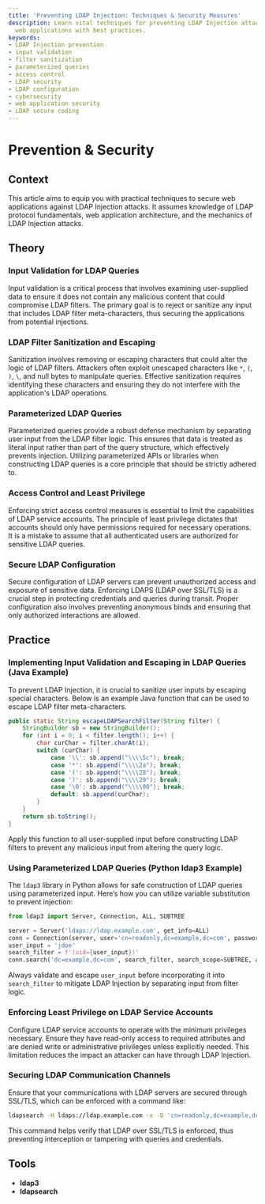 ```yaml
---
title: 'Preventing LDAP Injection: Techniques & Security Measures'
description: Learn vital techniques for preventing LDAP Injection attacks and securing
  web applications with best practices.
keywords:
- LDAP Injection prevention
- input validation
- filter sanitization
- parameterized queries
- access control
- LDAP security
- LDAP configuration
- cybersecurity
- web application security
- LDAP secure coding
---
```


# Prevention & Security

## Context

This article aims to equip you with practical techniques to secure web applications against LDAP Injection attacks. It assumes knowledge of LDAP protocol fundamentals, web application architecture, and the mechanics of LDAP Injection attacks.

## Theory

### Input Validation for LDAP Queries

Input validation is a critical process that involves examining user-supplied data to ensure it does not contain any malicious content that could compromise LDAP filters. The primary goal is to reject or sanitize any input that includes LDAP filter meta-characters, thus securing the applications from potential injections.

### LDAP Filter Sanitization and Escaping

Sanitization involves removing or escaping characters that could alter the logic of LDAP filters. Attackers often exploit unescaped characters like `*`, `(`, `)`, `\`, and null bytes to manipulate queries. Effective sanitization requires identifying these characters and ensuring they do not interfere with the application's LDAP operations.

### Parameterized LDAP Queries

Parameterized queries provide a robust defense mechanism by separating user input from the LDAP filter logic. This ensures that data is treated as literal input rather than part of the query structure, which effectively prevents injection. Utilizing parameterized APIs or libraries when constructing LDAP queries is a core principle that should be strictly adhered to.

### Access Control and Least Privilege

Enforcing strict access control measures is essential to limit the capabilities of LDAP service accounts. The principle of least privilege dictates that accounts should only have permissions required for necessary operations. It is a mistake to assume that all authenticated users are authorized for sensitive LDAP queries.

### Secure LDAP Configuration

Secure configuration of LDAP servers can prevent unauthorized access and exposure of sensitive data. Enforcing LDAPS (LDAP over SSL/TLS) is a crucial step in protecting credentials and queries during transit. Proper configuration also involves preventing anonymous binds and ensuring that only authorized interactions are allowed.

## Practice

### Implementing Input Validation and Escaping in LDAP Queries (Java Example)

To prevent LDAP Injection, it is crucial to sanitize user inputs by escaping special characters. Below is an example Java function that can be used to escape LDAP filter meta-characters.

```java
public static String escapeLDAPSearchFilter(String filter) {
    StringBuilder sb = new StringBuilder();
    for (int i = 0; i < filter.length(); i++) {
        char curChar = filter.charAt(i);
        switch (curChar) {
            case '\\': sb.append("\\\\5c"); break;
            case '*': sb.append("\\\\2a"); break;
            case '(': sb.append("\\\\28"); break;
            case ')': sb.append("\\\\29"); break;
            case '\0': sb.append("\\\\00"); break;
            default: sb.append(curChar);
        }
    }
    return sb.toString();
}
```

Apply this function to all user-supplied input before constructing LDAP filters to prevent any malicious input from altering the query logic.

### Using Parameterized LDAP Queries (Python ldap3 Example)

The `ldap3` library in Python allows for safe construction of LDAP queries using parameterized input. Here’s how you can utilize variable substitution to prevent injection:

```python
from ldap3 import Server, Connection, ALL, SUBTREE

server = Server('ldaps://ldap.example.com', get_info=ALL)
conn = Connection(server, user='cn=readonly,dc=example,dc=com', password='readonlypass', auto_bind=True)
user_input = 'jdoe'
search_filter = f'(uid={user_input})'
conn.search('dc=example,dc=com', search_filter, search_scope=SUBTREE, attributes=['cn'])
```

Always validate and escape `user_input` before incorporating it into `search_filter` to mitigate LDAP Injection by separating input from filter logic.

### Enforcing Least Privilege on LDAP Service Accounts

Configure LDAP service accounts to operate with the minimum privileges necessary. Ensure they have read-only access to required attributes and are denied write or administrative privileges unless explicitly needed. This limitation reduces the impact an attacker can have through LDAP Injection.

### Securing LDAP Communication Channels

Ensure that your communications with LDAP servers are secured through SSL/TLS, which can be enforced with a command like:

```bash
ldapsearch -H ldaps://ldap.example.com -x -D 'cn=readonly,dc=example,dc=com' -W -b 'dc=example,dc=com' '(uid=jdoe)'
```

This command helps verify that LDAP over SSL/TLS is enforced, thus preventing interception or tampering with queries and credentials.

## Tools

- **ldap3**
- **ldapsearch**